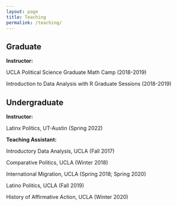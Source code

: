 ```yaml
---
layout: page
title: Teaching
permalink: /teaching/
---
```



## Graduate 

**Instructor:**

UCLA Political Science Graduate Math Camp (2018-2019)

Introduction to Data Analysis with R Graduate Sessions (2018-2019)

## Undergraduate

**Instructor:** 

Latinx Politics, UT-Austin (Spring 2022)

**Teaching Assistant:**

Introductory Data Analysis, UCLA (Fall 2017)

Comparative Politics, UCLA (Winter 2018)

International Migration, UCLA (Spring 2018; Spring 2020)

Latino Politics, UCLA (Fall 2019)

History of Affirmative Action, UCLA (Winter 2020)